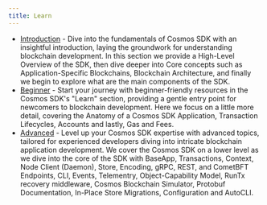 ```yaml
---
title: Learn
---
```

* [Introduction](/docs/sdk/v0.50/intro/00-overview) -  Dive into the fundamentals of Cosmos SDK with an insightful introduction,
  laying the groundwork for understanding blockchain development. In this section we provide a High-Level Overview of the SDK, then dive deeper into Core concepts such as Application-Specific Blockchains, Blockchain Architecture, and finally we begin to explore what are the main components of the SDK.
* [Beginner](/docs/sdk/v0.50/beginner/00-app-anatomy) - Start your journey with beginner-friendly resources in the Cosmos SDK's "Learn"
  section, providing a gentle entry point for newcomers to blockchain development. Here we focus on a little more detail, covering the Anatomy of a Cosmos SDK Application, Transaction Lifecycles, Accounts and lastly, Gas and Fees.
* [Advanced](/docs/sdk/v0.50/advanced/00-baseapp) - Level up your Cosmos SDK expertise with advanced topics, tailored for experienced
  developers diving into intricate blockchain application development. We cover the Cosmos SDK on a lower level as we dive into the core of the SDK with BaseApp, Transactions, Context, Node Client (Daemon), Store, Encoding, gRPC, REST, and CometBFT Endpoints, CLI, Events, Telementry, Object-Capability Model, RunTx recovery middleware, Cosmos Blockchain Simulator, Protobuf Documentation, In-Place Store Migrations, Configuration and AutoCLI.

